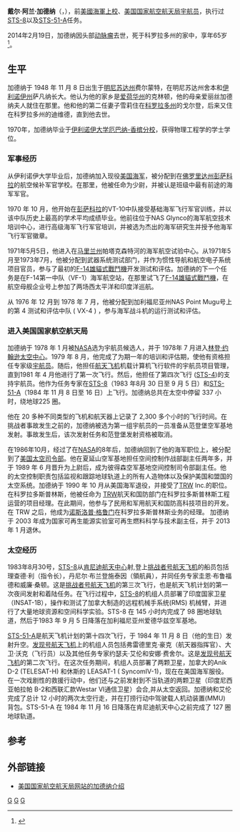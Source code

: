 {{宇航员信息框
| 姓名                  = 戴尔·阿兰·加德纳
| 照片                  = Gardner-d.jpg
| 照片大小          = 215px
| 标题                  = 美国国家航空航天局宇航员
| 国籍                  = {{flagicon|USA}} [[美国|美国]]
| 状态                  = 已退役
| 出生日期          = 1948年11月8日
| 出生地点          = {{flagicon|USA}} [[明尼苏达州|明尼苏达州]]，菲尔蒙特
| 军阶                  = [[上校|上校]]（[[美国海军|美国海军]]）
| 之前职业          = 海军
| 选择                  = [[第八组宇航员|第八组宇航员]]
| 太空时间          = 14天52分钟
| 任务                  = [[STS-8|STS-8]]、[[STS-51-A|STS-51-A]]
| 任务徽章          = [[File:STS-8_patch.png|30px]] [[File:Sts-51-a-patch.png|30px]]
|}}

'''戴尔·阿兰·加德纳'''（{{lang-en|'''Dale Allan Gardner'''}}，{{bd|1948年|11月8日|2014年|2月19日|catIdx=G}}），前[[美國海軍|美國海軍]][[上校|上校]]、[[美国国家航空航天局|美国国家航空航天局]][[宇航员|宇航员]]，执行过[[STS-8|STS-8]]以及[[STS-51-A|STS-51-A]]任务。

2014年2月19日，加德纳因头部[[动脉瘤|动脉瘤]]去世，死于科罗拉多州的家中，享年65岁<ref>{{Cite web|url=http://www.collectspace.com/news/news-022114a-astronaut-dale-gardner-obituary.html|title=Dale Gardner, jetpack-flying astronaut who salvaged satellites, dies at 65|date=February 21, 2014|publisher=collectSPACE|accessdate=February 22, 2014|archive-date=2014-02-24|archive-url=https://web.archive.org/web/20140224023811/http://www.collectspace.com/news/news-022114a-astronaut-dale-gardner-obituary.html|dead-url=no}}</ref>。
==生平==

加德纳于 1948 年 11 月 8 日出生于[[明尼苏达州|明尼苏达州]]费尔蒙特，在明尼苏达州舍本和[[伊利诺伊州|伊利诺伊州]]萨凡纳长大。他认为他的家乡是[[爱荷华州|爱荷华州]]的克林顿，他的母亲爱丽丝加德纳夫人就住在那里。他和他的第二任妻子雪莉住在[[科罗拉多州|科罗拉多州]]的戈尔登，后来又住在科罗拉多州的迪维德，直到他去世。

1970年，加德纳毕业于[[伊利诺伊大学厄巴纳-香槟分校|伊利诺伊大学厄巴纳-香槟分校]]，获得物理工程学的学士学位。

===军事经历===
从伊利诺伊大学毕业后，加德纳加入现役[[美国海军|美国海军]]，被分配到在[[佛罗里达州|佛罗里达州]][[彭萨科拉_(佛罗里达州)|彭萨科拉]]的航空候补军官学校。在那里，他被任命为少尉，并被认是班级中最有前途的海军军官。

1970 年 10 月，他开始在[[彭萨科拉_(佛罗里达州)|彭萨科拉]]的VT-10中队接受基础海军飞行军官训练，并以该中队历史上最高的学术平均成绩毕业。他前往位于NAS Glynco的海军航空技术培训中心，进行高级海军飞行军官培训，并被选为杰出的海军研究生并授予他海军飞行军官徽章。

1971年5月5日，他进入在[[马里兰州|马里兰州]]帕塔克森特河的海军航空试验中心。从1971年5月至1973年7月，他被分配到武器系统测试部门，并作为惯性导航和航空电子系统项目官员，参与了最初的[[F-14雄貓式戰鬥機|F-14雄貓式戰鬥機]]开发测试和评估。加德纳的下一个任务是在F-14第一中队（VF-1）海军航空站，在那里试飞了[[F-14雄貓式戰鬥機|F-14雄貓式戰鬥機]]，在航空母舰企业号上参加了两场西太平洋和印度洋巡航。

从 1976 年 12 月到 1978 年 7 月，他被分配到加利福尼亚州NAS Point Mugu号上的第 4 测试和评估中队 ( VX-4 ) ，参与海军战斗机的运行测试和评估。
===进入美国国家航空航天局===
加德纳于 1978 年 1 月被[[美国国家航空航天局|NASA]]选为宇航员候选人，并于 1978年 7 月进入[[林登·约翰逊太空中心|林登·约翰逊太空中心]]。1979 年 8 月，他完成了为期一年的培训和评估期，使他有资格担任专家级[[宇航员|宇航员]]。随后，他担任[[航天飞机|航天飞机]]机载计算机飞行软件的宇航员项目管理，直到1981 年 4 月他进行了第一次飞行。然后，他担任了第四次飞行 ([[STS-4|STS-4]])的支持宇航员。他作为任务专家在[[STS-8|STS-8]]（1983 年8月 30 日至 9 月 5 日）和[[STS-51-A|STS-51-A]]（1984 年 11 月 8 日至 16 日）上飞行。加德纳总共在太空中停留 337 小时，绕地球225 圈。

他在 20 多种不同类型的飞机和航天器上记录了 2,300 多个小时的飞行时间。在挑战者事故发生之前的，加德纳被选为第一组宇航员的一员准备从范登堡空军基地发射。事故发生后，该次发射任务和范登堡发射资格被取消。

在1986年10月，经过了在[[美国国家航空航天局|NASA]]的8年后，加德纳回到了他的海军职位上，被分配到了[[美国太空司令部|美国太空司令部]]。他在夏延山空军基地担任空间控制作战部副主任两年多，并于 1989 年 6 月晋升为上尉后，成为彼得森空军基地空间控制司令部副主任。他的太空控制职责包括监视和跟踪地球轨道上的所有人造物体以及保护美国和盟国的太空系统。加德纳于 1990 年 10 月从美国海军退役，并接受了[[TRW|TRW]] Inc.的职位。在科罗拉多斯普林斯，他被任命为 [[TRW|TRW]]航天和国防部门在科罗拉多斯普林斯工程运营的项目经理。在此期间，他参与了民用和军用航天和国防高科技项目的开发。在 TRW 之后，他成为[[诺斯洛普·格鲁门|诺斯洛普·格鲁门]]在科罗拉多斯普林斯业务的经理。 加德纳于 2003 年成为国家可再生能源实验室可再生燃料科学与技术副主任，并于 2013 年 1 月退休。
===太空经历===
1983年8月30号，[[STS-8|STS-8]]从[[肯尼迪航天中心|肯尼迪航天中心]]射,登上[[挑战者号航天飞机|挑战者号航天飞机]]的船员包括理查德·利（指令长），丹尼尔·布兰登施泰因（領航員），并同任务专家圭恩·布鲁福德和威廉·桑顿。这是[[挑战者号航天飞机|挑战者号航天飞机]]的第三次飞行，也是航天飞机计划的第一次夜间发射和着陆任务。在飞行过程中，[[STS-8|STS-8]]的机组人员部署了印度国家卫星（INSAT-1B），操作和测试了加拿大制造的远程机械手系统(RMS) 机械臂，并进行了大量地球资源和空间科学实验。STS-8 在 145 小时内完成了 98 圈地球轨道，然后于1983 年 9 月 5 日降落在加利福尼亚州爱德华兹空军基地。

[[STS-51-A|STS-51-A]]是航天飞机计划的第十四次飞行，于 1984 年 11 月 8 日（他的生日）发射升空。[[发现号航天飞机|发现号航天飞机]]上的机组人员包括弗雷德里克·豪克（航天器指挥官）、大卫·沃克（飞行员）以及其他任务专家约瑟夫·艾伦和安娜·费舍尔。这是[[发现号航天飞机|发现号航天飞机]]的第二次飞行。在这次任务期间，机组人员部署了两颗卫星，加拿大的Anik D-2 (TELESAT-H) 和休斯的 LEASAT-1 ( SyncomIV-1)，现在在美国海军服役。在一次戏剧性的救援行动中，他们还与之前发射到不当轨道的两颗卫星（印度尼西亚帕拉帕 B-2和西联汇款Westar VI通信卫星）会合,并从太空返回。加德纳和艾伦完成了总计 12 小时的两次太空行走，并在打捞行动中驾驶载人机动装置(MMU) 背包。STS-51-A 在 1984 年 11 月 16 日降落在肯尼迪航天中心之前完成了 127 圈地球轨道。
==参考==
{{reflist}}

==外部链接==
*{{En icon}}[http://www.jsc.nasa.gov/Bios/htmlbios/gardner-da.html 美国国家航空航天局网站的加德纳介绍] {{Wayback|url=http://www.jsc.nasa.gov/Bios/htmlbios/gardner-da.html |date=20161027120456 }}

{{第八组宇航员}}

[[Category:美國海軍上校|G]]
[[Category:第八组宇航员|G]]
[[Category:伊利諾大學厄巴納－香檳分校校友|G]]